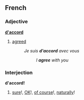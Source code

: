 ==French==
===Adjective===
'''[[d']][[accord]]'''

# [[agreed]]
#:''Je suis '''d'accord''' avec vous''
#::''I '''agree''' with you''

===Interjection===
'''d'accord!'''

# [[sure]]!, [[OK]]!, [[of course]]!, [[naturally]]!